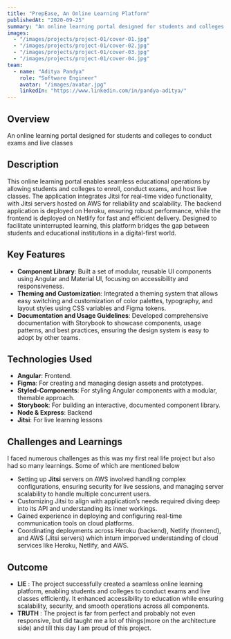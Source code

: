 ```yaml
---
title: "PrepEase, An Online Learning Platform"
publishedAt: "2020-09-25"
summary: "An online learning portal designed for students and colleges to conduct exams and live classes, featuring Jitsi integration for real-time sessions."
images:
  - "/images/projects/project-01/cover-01.jpg"
  - "/images/projects/project-01/cover-02.jpg"
  - "/images/projects/project-01/cover-03.jpg"
  - "/images/projects/project-01/cover-04.jpg"
team:
  - name: "Aditya Pandya"
    role: "Software Engineer"
    avatar: "/images/avatar.jpg"
    linkedIn: "https://www.linkedin.com/in/pandya-aditya/"
---
```


## Overview

An online learning portal designed for students and colleges to conduct exams and live classes

## Description

This online learning portal enables seamless educational operations by allowing students and colleges to enroll, conduct exams, and host live classes. The application integrates Jitsi for real-time video functionality, with Jitsi servers hosted on AWS for reliability and scalability. The backend application is deployed on Heroku, ensuring robust performance, while the frontend is deployed on Netlify for fast and efficient delivery. Designed to facilitate uninterrupted learning, this platform bridges the gap between students and educational institutions in a digital-first world.

## Key Features

- **Component Library**: Built a set of modular, reusable UI components using Angular and Material UI, focusing on accessibility and responsiveness.
- **Theming and Customization**: Integrated a theming system that allows easy switching and customization of color palettes, typography, and layout styles using CSS variables and Figma tokens.
- **Documentation and Usage Guidelines**: Developed comprehensive documentation with Storybook to showcase components, usage patterns, and best practices, ensuring the design system is easy to adopt by other teams.

## Technologies Used

- **Angular**: Frontend.
- **Figma**: For creating and managing design assets and prototypes.
- **Styled-Components**: For styling Angular components with a modular, themable approach.
- **Storybook**: For building an interactive, documented component library.
- **Node & Express**: Backend
- **Jitsi**: For live learning lessons

## Challenges and Learnings

I faced numerous challenges as this was my first real life project but also had so many learnings. Some of which are mentioned below

- Setting up **Jitsi** servers on AWS involved handling complex configurations, ensuring security for live sessions, and managing server scalability to handle multiple concurrent users.
- Customizing Jitsi to align with application’s needs required diving deep into its API and understanding its inner workings.
- Gained experience in deploying and configuring real-time communication tools on cloud platforms.
- Coordinating deployments across Heroku (backend), Netlify (frontend), and AWS (Jitsi servers) which inturn imporved understanding of cloud services like Heroku, Netlify, and AWS.

## Outcome

- **LIE** : The project successfully created a seamless online learning platform, enabling students and colleges to conduct exams and live classes efficiently. It enhanced accessibility to education while ensuring scalability, security, and smooth operations across all components.
- **TRUTH** : The project is far from perfect and probably not even responsive, but did taught me a lot of things(more on the architecture side) and till this day I am proud of this project.